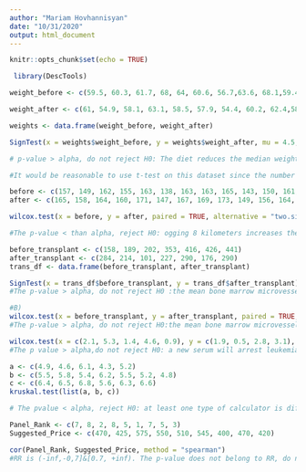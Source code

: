 ```yaml
---
author: "Mariam Hovhannisyan"
date: "10/31/2020"
output: html_document
---
```


```r
knitr::opts_chunk$set(echo = TRUE)
```

```r
 library(DescTools)
```

```r
weight_before <- c(59.5, 60.3, 61.7, 68, 64, 60.6, 56.7,63.6, 68.1,59.4)

weight_after <- c(61, 54.9, 58.1, 63.1, 58.5, 57.9, 54.4, 60.2, 62.4,58.7)

weights <- data.frame(weight_before, weight_after)

SignTest(x = weights$weight_before, y = weights$weight_after, mu = 4.5, alternative = 'less')

# p-value > alpha, do not reject H0: The diet reduces the median weight by 4.5 kilograms

#It would be reasonable to use t-test on this dataset since the number of observations is less than 30 & the population variance is unknown 

```

```r
before <- c(157, 149, 162, 155, 163, 138, 163, 163, 165, 143, 150, 161, 132, 155, 146, 159)
after <- c(165, 158, 164, 160, 171, 147, 167, 169, 173, 149, 156, 164, 133, 161, 154, 170)

wilcox.test(x = before, y = after, paired = TRUE, alternative = "two.sided")

#The p-value < than alpha, reject H0: ogging 8 kilometers increases the median systolic blood pressure by 8 points

```

```r

before_transplant <- c(158, 189, 202, 353, 416, 426, 441)
after_transplant <- c(284, 214, 101, 227, 290, 176, 290)
trans_df <- data.frame(before_transplant, after_transplant)

SignTest(x = trans_df$before_transplant, y = trans_df$after_transplant)
#The p-value > alpha, do not reject H0 :the mean bone marrow microvessel density is equal before and after the stem cell transplant

#B)
wilcox.test(x = before_transplant, y = after_transplant, paired = TRUE, alternative = "two.sided")
#The p-value > alpha, do not reject H0:the mean bone marrow microvessel density is equal before and after the stem cell transplant

```
```r
wilcox.test(x = c(2.1, 5.3, 1.4, 4.6, 0.9), y = c(1.9, 0.5, 2.8, 3.1), paired=FALSE)
#The p value > alpha,do not reject H0: a new serum will arrest leukemia
```

```r
a <- c(4.9, 4.6, 6.1, 4.3, 5.2)
b <- c(5.5, 5.8, 5.4, 6.2, 5.5, 5.2, 4.8)
c <- c(6.4, 6.5, 6.8, 5.6, 6.3, 6.6)
kruskal.test(list(a, b, c))

# The pvalue < alpha, reject H0: at least one type of calculator is different
```

```r
Panel_Rank <- c(7, 8, 2, 8, 5, 1, 7, 5, 3) 
Suggested_Price <- c(470, 425, 575, 550, 510, 545, 400, 470, 420)

cor(Panel_Rank, Suggested_Price, method = "spearman")
#RR is (-inf,-0,7]&[0.7, +inf). The p-value does not belong to RR, do not reject H0

```

